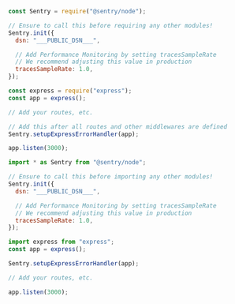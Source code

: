 <SignInNote />

```javascript {tabTitle:CommonJS}
const Sentry = require("@sentry/node");

// Ensure to call this before requiring any other modules!
Sentry.init({
  dsn: "___PUBLIC_DSN___",

  // Add Performance Monitoring by setting tracesSampleRate
  // We recommend adjusting this value in production
  tracesSampleRate: 1.0,
});

const express = require("express");
const app = express();

// Add your routes, etc.

// Add this after all routes and other middlewares are defined
Sentry.setupExpressErrorHandler(app);

app.listen(3000);
```

```javascript {tabTitle:ESM}
import * as Sentry from "@sentry/node";

// Ensure to call this before importing any other modules!
Sentry.init({
  dsn: "___PUBLIC_DSN___",

  // Add Performance Monitoring by setting tracesSampleRate
  // We recommend adjusting this value in production
  tracesSampleRate: 1.0,
});

import express from "express";
const app = express();

Sentry.setupExpressErrorHandler(app);

// Add your routes, etc.

app.listen(3000);
```
